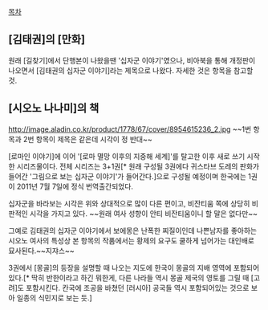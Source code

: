 [[목차]]
== [김태권]의 [만화] ==
원래 [길찾기]에서 단행본이 나왔을땐 '십자군 이야기'였으나, 비아북을 통해 개정판이 나오면서 [김태권의 십자군 이야기]라는 제목으로 나왔다. 자세한 것은 항목을 참고할 것.

== [시오노 나나미]의 책 ==
http://image.aladin.co.kr/product/1778/67/cover/8954615236_2.jpg
~~1번 항목과 2번 항목이 제목은 같은데 시각이 정 반대~~

[로마인 이야기]에 이어 '[로마 멸망 이후의 지중해 세계]'를 탈고한 이후 새로 쓰기 시작한 시리즈물이다. 전체 시리즈는 3+1권[* 원래 구성될 3권에다 귀스타브 도레의 판화가 들어간 '그림으로 보는 십자군 이야기'가 들어간다.]으로 구성될 예정이며 한국에는 1권이 2011년 7월 7일에 정식 번역출간되었다.

십자군을 바라보는 시각은 위와 상대적으로 많이 다른 편이고, 비잔티움 쪽에 상당히 비판적인 시각을 가지고 있다. ~~원래 여사 성향이 안티 비잔티움이니 할 말은 없다만~~

그예로 김태권의 십자군 이야기에서 보에몽은 난폭한 찌질이인데 나쁜남자를 좋아하는 시오노 여사의 특성상 본 항목의 작품에서는 황제의 요구도 쿨하게 넘어가는 대인배로 묘사된다.~~지쟈스~~

3권에서 [몽골]의 등장을 설명할 때 나오는 지도에 한국이 몽골의 지배 영역에 포함되어 있다.[* 딱히 반한이라고 하긴 뭐한게, 다른 나라들 역시 몽골 제국의 영토를 그릴 때 [고려]도 포함시킨다. 칸국에 조공을 바쳤던 [러시아] 공국들 역시 포함되어있는 것으로 보아 일종의 식민지로 보는 듯.]
